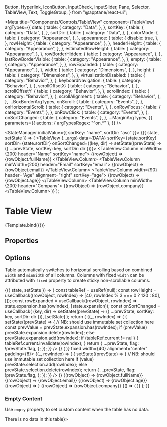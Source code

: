   Button,
  Hyperlink,
  IconButton,
  InputCheck,
  InputSlider,
  Pane,
  Selector,
  TableView,
  Text,
  ToggleGroup,
} from "@apptane/react-ui";

<Meta
  title="Components/Controls/TableView"
  component={TableView}
  argTypes={{
    data: {
      table: {
        category: "Data",
      },
    },
    sortKey: {
      table: {
        category: "Data",
      },
    },
    sortDir: {
      table: {
        category: "Data",
      },
    },
    colorMode: {
      table: {
        category: "Appearance",
      },
    },
    appearance: {
      table: {
        disable: true,
      },
    },
    rowHeight: {
      table: {
        category: "Appearance",
      },
    },
    headerHeight: {
      table: {
        category: "Appearance",
      },
    },
    estimatedRowHeight: {
      table: {
        category: "Appearance",
      },
    },
    rowBorderHidden: {
      table: {
        category: "Appearance",
      },
    },
    lastRowBorderVisible: {
      table: {
        category: "Appearance",
      },
    },
    empty: {
      table: {
        category: "Appearance",
      },
    },
    rowExpanded: {
      table: {
        category: "Appearance",
      },
    },
    width: {
      table: {
        category: "Dimensions",
      },
    },
    height: {
      table: {
        category: "Dimensions",
      },
    },
    virtualizationDisabled: {
      table: {
        category: "Behavior",
      },
    },
    keyboardNavigation: {
      table: {
        category: "Behavior",
      },
    },
    scrollOffsetX: {
      table: {
        category: "Behavior",
      },
    },
    scrollOffsetY: {
      table: {
        category: "Behavior",
      },
    },
    scrollIndex: {
      table: {
        category: "Behavior",
      },
    },
    scrollAlignment: {
      table: {
        category: "Behavior",
      },
    },
    ...BoxBorderArgTypes,
    onScroll: {
      table: {
        category: "Events",
      },
    },
    onHorizontalScroll: {
      table: {
        category: "Events",
      },
    },
    onRowFocus: {
      table: {
        category: "Events",
      },
    },
    onRowClick: {
      table: {
        category: "Events",
      },
    },
    onSortChanged: {
      table: {
        category: "Events",
      },
    },
    ...MarginArgTypes,
  }}
  parameters={{
    actions: { argTypesRegex: "^on.*" },
  }}
/>

  <StateManager initialValue={{ sortKey: "name", sortDir: "asc" }}>
    {({ state, setState }) => (
      <TableView
        {...args}
        data={DATA}
        sortKey={state.sortKey}
        sortDir={state.sortDir}
        onSortChanged={(key, dir) => setState((prevState) => ({ ...prevState, sortKey: key, sortDir: dir }))}>
        <TableView.Column minWidth={200} header="Name" sortKey="name">
          {(rowObject) => <Hyperlink ellipsis>{rowObject.fullName}</Hyperlink>}
        </TableView.Column>
        <TableView.Column minWidth={200} header="Email" sortKey="email">
          {(rowObject) => <Text ellipsis>{rowObject.email}</Text>}
        </TableView.Column>
        <TableView.Column width={90} header="Age" alignment="right" sortKey="age">
          {(rowObject) => <Text nowrap>{rowObject.age}</Text>}
        </TableView.Column>
        <TableView.Column minWidth={200} header="Company">
          {(rowObject) => <Text ellipsis>{rowObject.company}</Text>}
        </TableView.Column>
      </TableView>
    )}
  </StateManager>
);

# Table View

<Description of={TableView} />

<Canvas withSource="none">
  <Story
    name="Basic"
    args={{
      height: 240,
      rowHeight: 40,
      headerHeight: 40,
    }}>
    {Template.bind({})}
  </Story>
</Canvas>

## Properties

<ArgsTable story="Basic" />

## Options

Table automatically switches to horizontal scrolling based on combined `width` and `minWidth` of all columns.
Columns with fixed `width` can be attributed with `fixed` property to create sticky non-scrollable columns.

<Canvas>
  <Story name="Horizontal Scrolling">
    <StateManager initialValue={{ sortKey: "name", sortDir: "asc", expansion: new Set(), selection: new Set() }}>
      {({ state, setState }) => {
        const tableRef = useRef(null);
        const rowHeight = useCallback((rowObject, rowIndex) => [40, rowIndex % 3 === 0 ? 120 : 80], []);
        const rowExpanded = useCallback((rowObject, rowIndex) => state.expansion.has(rowIndex), [state.expansion]);
        const onSortChanged = useCallback(
          (key, dir) => setState((prevState) => ({ ...prevState, sortKey: key, sortDir: dir })),
          [setState]
        );
        return (
          <TableView
            ref={tableRef}
            height={320}
            rowHeight={rowHeight}
            rowExpanded={rowExpanded}
            headerHeight={40}
            data={DATA}
            keyboardNavigation
            sortKey={state.sortKey}
            sortDir={state.sortDir}
            onSortChanged={onSortChanged}>
            <TableView.Column fixed width={60} paddingRight={8}>
              {(_, rowIndex) => (
                <IconButton
                  size="small"
                  appearance="minimal"
                  intent="neutral"
                  iconName={state.expansion.has(rowIndex) ? "i:arrow-down" : "i:arrow-left"}
                  onClick={() => {
                    setState((prevState) => {
                      // NB: should use immutable set collection here
                      const prevValue = prevState.expansion.has(rowIndex);
                      if (prevValue) prevState.expansion.delete(rowIndex);
                      else prevState.expansion.add(rowIndex);
                      if (tableRef.current != null) {
                        tableRef.current.invalidate(rowIndex);
                      }
                      return {
                        ...prevState,
                        flag: !prevState.flag,
                      };
                    });
                  }}
                />
              )}
            </TableView.Column>
            <TableView.Column
              header={() => (
                <InputCheck
                  indeterminateAllowed
                  value={state.selection.size === 0 ? false : state.selection.size < DATA.length ? null : true}
                  disabled
                />
              )}
              fixed
              width={40}
              alignment="center"
              padding={8}>
              {(_, rowIndex) => (
                <InputCheck
                  value={state.selection.has(rowIndex)}
                  onChange={(value) => {
                    setState((prevState) => {
                      // NB: should use immutable set collection here
                      if (value) prevState.selection.add(rowIndex);
                      else prevState.selection.delete(rowIndex);
                      return {
                        ...prevState,
                        flag: !prevState.flag,
                      };
                    });
                  }}
                />
              )}
            </TableView.Column>
            <TableView.Column width={301} fixed header="Name" sortKey="name">
              {(rowObject) => <Hyperlink ellipsis>{rowObject.fullName}</Hyperlink>}
            </TableView.Column>
            <TableView.Column minWidth={300} header="Email" sortKey="email">
              {(rowObject) => <Text ellipsis>{rowObject.email}</Text>}
            </TableView.Column>
            <TableView.Column width={90} header="Age" alignment="right" sortKey="age">
              {(rowObject) => <Text nowrap>{rowObject.age}</Text>}
            </TableView.Column>
            <TableView.Column width={80} header="Active" alignment="center">
              {(rowObject) => <InputCheck disabled value={rowObject.isActive} />}
            </TableView.Column>
            <TableView.Column minWidth={300} header="Company">
              {(rowObject) => <Text ellipsis>{rowObject.company}</Text>}
            </TableView.Column>
            <TableView.Column width={100} alignment="right">
              {() => (
                <IconButton
                  appearance="minimal"
                  intent="neutral"
                  accessibilityLabel="Menu"
                  iconName="i:menu"
                  size="small"
                />
              )}
            </TableView.Column>
            <TableView.Expansion>
              <Pane background="transparent" grow={1} height="100%" />
            </TableView.Expansion>
          </TableView>
        );
      }}
    </StateManager>
  </Story>
</Canvas>

### Empty Content

Use `empty` property to set custom content when the table has no data.

<Canvas>
  <Story name="Empty">
    <TableView height={320} headerHeight={40} empty={<Text>There is no data in this table</Text>}>
      <TableView.Column minWidth={200} header="Name" sortKey="name" />
      <TableView.Column minWidth={200} header="Email" sortKey="email" />
      <TableView.Column width={90} header="Age" alignment="right" sortKey="age" />
      <TableView.Column minWidth={200} header="Company" />
    </TableView>
  </Story>
</Canvas>
